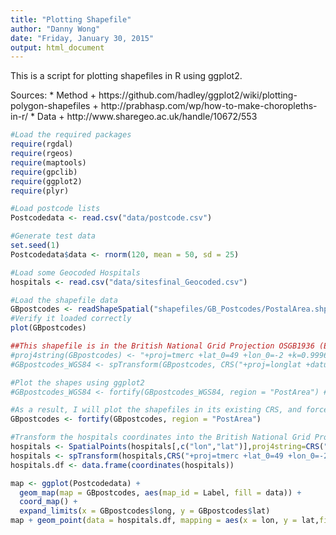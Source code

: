```yaml
---
title: "Plotting Shapefile"
author: "Danny Wong"
date: "Friday, January 30, 2015"
output: html_document
---
```


This is a script for plotting shapefiles in R using ggplot2.

Sources: 
 * Method
    + https://github.com/hadley/ggplot2/wiki/plotting-polygon-shapefiles
    + http://prabhasp.com/wp/how-to-make-choropleths-in-r/
 * Data
    + http://www.sharegeo.ac.uk/handle/10672/553

```r
#Load the required packages
require(rgdal)
require(rgeos)
require(maptools)
require(gpclib)
require(ggplot2)
require(plyr)

#Load postcode lists
Postcodedata <- read.csv("data/postcode.csv")

#Generate test data
set.seed(1)
Postcodedata$data <- rnorm(120, mean = 50, sd = 25)

#Load some Geocoded Hospitals 
hospitals <- read.csv("data/sitesfinal_Geocoded.csv")

#Load the shapefile data
GBpostcodes <- readShapeSpatial("shapefiles/GB_Postcodes/PostalArea.shp")
#Verify it loaded correctly
plot(GBpostcodes)

##This shapefile is in the British National Grid Projection OSGB1936 (EPSG:27700), so we need to convert it to the WGS84 coordinate reference system. However I have been having problems getting this to work because of the error message, reproduced below
#proj4string(GBpostcodes) <- "+proj=tmerc +lat_0=49 +lon_0=-2 +k=0.9996012717 +x_0=400000 +y_0=-100000 +datum=OSGB36 +units=m +no_defs"
#GBpostcodes_WGS84 <- spTransform(GBpostcodes, CRS("+proj=longlat +datum=WGS84"))

#Plot the shapes using ggplot2
#GBpostcodes_WGS84 <- fortify(GBpostcodes_WGS84, region = "PostArea") #I keep getting this error "Error: TopologyException: Input geom 0 is invalid: Self-intersection at or near point -6.5346772511079969 58.098792701899775 at -6.5346772511079969 58.098792701899775"

#As a result, I will plot the shapefiles in its existing CRS, and force the lat/lon codes for the points into the same CRS
GBpostcodes <- fortify(GBpostcodes, region = "PostArea")

#Transform the hospitals coordinates into the British National Grid Projection OSGB1936 (EPSG:27700)
hospitals <- SpatialPoints(hospitals[,c("lon","lat")],proj4string=CRS("+proj=longlat +datum=WGS84"))
hospitals <- spTransform(hospitals,CRS("+proj=tmerc +lat_0=49 +lon_0=-2 +k=0.9996012717 +x_0=400000 +y_0=-100000 +datum=OSGB36 +units=m +no_defs"))
hospitals.df <- data.frame(coordinates(hospitals))

map <- ggplot(Postcodedata) + 
  geom_map(map = GBpostcodes, aes(map_id = Label, fill = data)) + 
  coord_map() +
  expand_limits(x = GBpostcodes$long, y = GBpostcodes$lat)
map + geom_point(data = hospitals.df, mapping = aes(x = lon, y = lat,fill = NULL,group = NULL), colour = "red", size = 1)
```
